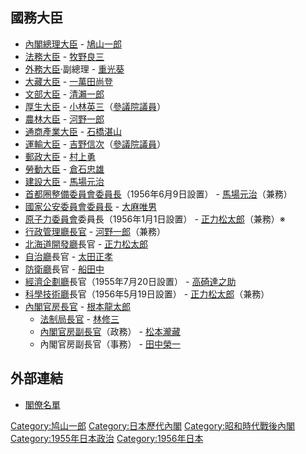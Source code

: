 {{日本内閣記事
|內閣名 = 第三次鳩山一郎内閣
|圖像 = [[File:Ichirō_Hatoyama_Cabinet_19551122.jpg|275px]]
|假名 = だいさんじはとやまいちろうないかく
|羅馬字 = Daisanji Hatoyama Ichirō Naikaku
|代數 = 54
|首相名 = 鳩山一郎
|前職 = 日本[[眾議院_(日本)|眾議院議員]]、[[自由民主黨總裁|自由民主黨總裁]]
|成立年 = 1955年
|成立月日 = 11月22日
|總辭年 = 1956年
|總辭月日 = 12月23日
|執政黨 = [[自由民主黨_(日本)|自由民主黨]]
|成員名單 = http://www.kantei.go.jp/jp/rekidai/kakuryo/54.html
|職務 = [[眾議院_(日本)|眾議院議員]]、[[自由民主黨總裁|自由民主黨總裁]]
}}

== 國務大臣 ==
* [[日本內閣總理大臣|內閣總理大臣]] - [[鳩山一郎|鳩山一郎]] 
* [[法務大臣|法務大臣]] - [[牧野良三|牧野良三]]
* [[外務大臣_(日本)|外務大臣]]·副總理 - [[重光葵|重光葵]] 
* [[大藏大臣|大藏大臣]] - [[一萬田尚登|一萬田尚登]] 
* [[文部大臣|文部大臣]] - [[清瀨一郎|清瀨一郎]] 
* [[厚生大臣|厚生大臣]] - [[小林英三|小林英三]]（[[參議院_(日本)|參議院議員]]）
* [[農林大臣|農林大臣]] - [[河野一郎|河野一郎]]
* [[通商產業大臣|通商產業大臣]] - [[石橋湛山|石橋湛山]]
* [[運輸大臣|運輸大臣]] - [[吉野信次|吉野信次]]（[[參議院_(日本)|參議院議員]]） 
* [[郵政大臣|郵政大臣]] - [[村上勇|村上勇]] 
* [[勞動大臣|勞動大臣]] - [[倉石忠雄|倉石忠雄]] 
* [[建設大臣|建設大臣]] - [[馬場元治|馬場元治]]
* [[首都圈整備委員會委員長|首都圈整備委員會委員長]]（1956年6月9日設置） - [[馬場元治|馬場元治]]（兼務）
* [[國家公安委員會委員長|國家公安委員會委員長]] - [[大麻唯男|大麻唯男]]
* [[原子力委員會|原子力委員會]]委員長（1956年1月1日設置） - [[正力松太郎|正力松太郎]]（兼務）※
* [[行政管理廳長官|行政管理廳長官]] - [[河野一郎|河野一郎]]（兼務） 
* [[北海道開發廳|北海道開發廳]]長官 - [[正力松太郎|正力松太郎]]
* [[自治廳|自治廳]]長官 - [[太田正孝|太田正孝]] 
* [[防衛廳|防衛廳]]長官 - [[船田中|船田中]] 
* [[經濟企劃廳|經濟企劃廳]]長官（1955年7月20日設置） - [[高碕達之助|高碕達之助]]
* [[科學技術廳|科學技術廳]]長官（1956年5月19日設置） - [[正力松太郎|正力松太郎]]（兼務）
* [[內閣官房長官|內閣官房長官]] - [[根本龍太郎|根本龍太郎]] 
**  [[法制局長官|法制局長官]] - [[林修三|林修三]]
**  [[內閣官房副長官|內閣官房副長官]]（政務） - [[松本瀧藏|松本瀧藏]]
**  內閣官房副長官（事務） - [[田中榮一|田中榮一]]

== 外部連結 ==
*[http://www.kantei.go.jp/jp/rekidai/kakuryo/54.html 閣僚名單] {{Wayback|url=http://www.kantei.go.jp/jp/rekidai/kakuryo/54.html |date=20141122212634 }}

{{第三次鳩山一郎內閣}}
{{日本歷代內閣|[[第2次鳩山一郎內閣|第二次鳩山一郎內閣]]|第三次鳩山一郎內閣|1955年11月22日 - 1956年12月23日|[[石橋內閣|石橋內閣]]}}

{{DEFAULTSORT:Hatoyama Ichirō 3}}
[[Category:鸠山一郎|Category:鸠山一郎]]
[[Category:日本歷代內閣|Category:日本歷代內閣]]
[[Category:昭和時代戰後內閣|Category:昭和時代戰後內閣]]
[[Category:1955年日本政治|Category:1955年日本政治]]
[[Category:1956年日本|Category:1956年日本]]